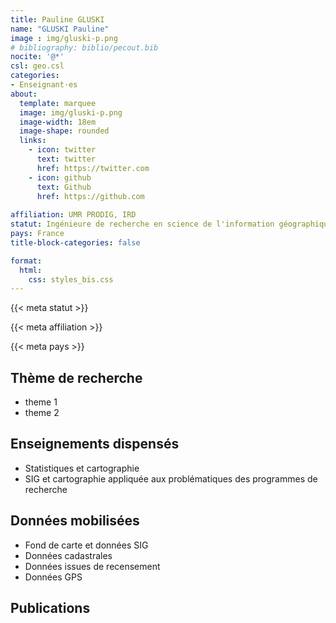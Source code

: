 ```yaml
---
title: Pauline GLUSKI
name: "GLUSKI Pauline"
image : img/gluski-p.png
# bibliography: biblio/pecout.bib
nocite: '@*'
csl: geo.csl
categories: 
- Enseignant·es
about:
  template: marquee
  image: img/gluski-p.png
  image-width: 18em
  image-shape: rounded
  links:
    - icon: twitter
      text: twitter
      href: https://twitter.com
    - icon: github
      text: Github
      href: https://github.com
      
affiliation: UMR PRODIG, IRD
statut: Ingénieure de recherche en science de l'information géographique
pays: France
title-block-categories: false

format:
  html: 
    css: styles_bis.css
---
```


::: {#profil}
::: {#statut}
{{< meta statut >}}
:::

::: {#affiliation}
{{< meta affiliation >}}
:::

::: {#pays}
<i class="bi bi-globe2"></i> {{< meta pays >}}\
:::
:::

## <i class="bi bi-ui-checks-grid"></i> Thème de recherche

::: {#liste}
-   theme 1
-   theme 2
:::

## <i class="bi bi-person-video3"></i> Enseignements dispensés

<div>

-   Statistiques et cartographie 
-   SIG et cartographie appliquée aux problématiques des programmes de recherche

</div>

## <i class="bi bi-clipboard-data"></i> Données mobilisées

-   Fond de carte et données SIG
-   Données cadastrales
-   Données issues de recensement
-   Données GPS

## <i class="bi bi-file-earmark-text"></i> Publications

::: {#refs}
:::
